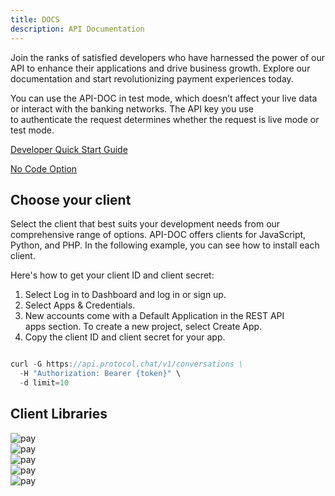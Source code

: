 ```yaml
---
title: DOCS
description: API Documentation
---
```



Join the ranks of satisfied developers who have harnessed the power of our  API to enhance their applications and drive business growth. Explore our documentation and start revolutionizing payment experiences today.

You can use the API-DOC in test mode, which doesn’t affect your live data or interact with the banking networks. The API key you use to authenticate the request determines whether the request is live mode or test mode.


<DocCards>
<DocCard bgColor='#00E616' title='Getting started ' content='Embark on your payment processing journey with ease by following these simple steps to get started with our Payment API. '>
 <p className="text-[#1E1147]"><a href="http://localhost:3000/api-docs/start/quick">Developer Quick Start Guide</a></p>
</DocCard>
<DocCard bgColor='#00E616' title='Not a developer? ' content='Explore our no-code option to get started with API-DOC and do more with our API-DOC account '>
 <p className="text-[#1E1147]"><a href="http://localhost:3000/api-docs/start/quick">No Code Option</a></p>
</DocCard>
</DocCards>



## Choose your client

Select the client that best suits your development needs from our comprehensive range of options. API-DOC offers clients for JavaScript, Python, and PHP. In the following example, you can see how to install each client.

Here's how to get your client ID and client secret:

1. Select Log in to Dashboard and log in or sign up.
2. Select Apps & Credentials.
3. New accounts come with a Default Application in the REST API apps section. To create a new project, select Create App.
4. Copy the client ID and client secret for your app.

```js

curl -G https://api.protocol.chat/v1/conversations \
  -H "Authorization: Bearer {token}" \
  -d limit=10

```

## Client Libraries


<div className='grid  md:grid-cols-2 xl:grid-cols-3 gap-2'>
<div className="bg-white shadow  p-2 flex items-start gap-2 h-[250px]">

<Image src={rubby} alt="pay" width={30} height={30}/>
<DocCard title='Rubby' content='A dynamic, open source programming language with a focus on simplicity and productivity'>
</DocCard>
</div>

<div className="bg-white shadow  p-2 flex items-start gap-2 h-[250px]">

<Image src={php} alt="pay" width={30} height={30}/>
<DocCard title='Php' content='A dynamic, open source programming language with a focus on simplicity and productivity'>
</DocCard>
</div>
<div className="bg-white shadow  p-2 flex items-start gap-2 h-[250px]">

<Image src={js} alt="pay" width={30} height={30}/>
<DocCard title='Nodejs' content='A dynamic, open source programming language with a focus on simplicity and productivity'>
</DocCard>
</div>
<div className="bg-white shadow  p-2 flex items-start gap-2 h-[250px]">

<Image src={python} alt="pay" width={30} height={30}/>
<DocCard title='Python' content='A dynamic, open source programming language with a focus on simplicity and productivity'>
</DocCard>
</div>
<div className="bg-white shadow  p-2 flex items-start gap-2 h-[250px]">

<Image src={go} alt="pay" width={30} height={30}/>
<DocCard title='GO' content='A dynamic, open source programming language with a focus on simplicity and productivity'>
</DocCard>
</div>
</div>